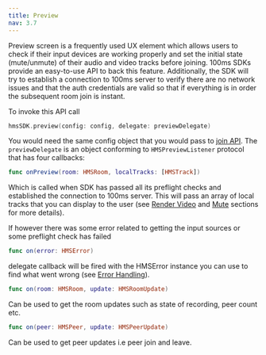 ```yaml
---
title: Preview
nav: 3.7
---
```


Preview screen is a frequently used UX element which allows users to check if their input devices are working properly and set the initial state (mute/unmute) of their audio and video tracks before joining. 100ms SDKs provide an easy-to-use API to back this feature. Additionally, the SDK will try to establish a connection to 100ms server to verify there are no network issues and that the auth credentials are valid so that if everything is in order the subsequent room join is instant.

To invoke this API call

```swift
hmsSDK.preview(config: config, delegate: previewDelegate)
```

You would need the same config object that you would pass to [join API](Join). The `previewDelegate` is an object conforming to `HMSPreviewListener` protocol that has four callbacks:

```swift
func onPreview(room: HMSRoom, localTracks: [HMSTrack])
```

Which is called when SDK has passed all its preflight checks and established the connection to 100ms server. This will pass an array of local tracks that you can display to the user (see [Render Video](Render-Video) and [Mute](Mute) sections for more details).

If however there was some error related to getting the input sources or some preflight check has failed 

```swift
func on(error: HMSError)
```

delegate callback will be fired with the HMSError instance you can use to find what went wrong (see [Error Handling](Error-Handling)).

```swift
func on(room: HMSRoom, update: HMSRoomUpdate)
```

Can be used to get the room updates such as state of recording, peer count etc.


```swift
func on(peer: HMSPeer, update: HMSPeerUpdate)
```

Can be used to get peer updates i.e peer join and leave. 